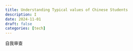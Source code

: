 ```yaml
---
title: Understanding Typical values of Chinese Students
description: I
date: 2024-11-01
draft: false
categories: [tech]
---
```


自我审查